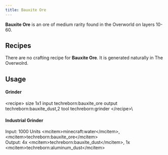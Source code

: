 ```yaml
---
title: Bauxite Ore
---
```


<ItemImage file="bauxite_ore" alt="Bauxite Ore" size="200" />

**Bauxite Ore** is an ore of medium rarity found in the Overworld on layers 10-60.

## Recipes

There are no crafting recipe for **Bauxite Ore**. It is generated naturally in The Overwolrd.

## Usage

#### Grinder

\<recipe\> size 1x1 input techreborn:bauxite_ore output techreborn:bauxite_dust,2 tool techreborn:grinder \</recipe\>\

#### Industrial Grinder

Input: 1000 Units \<mcitem\>minecraft:water\</mcitem\>, \<mcitem\>techreborn:bauxite_ore\</mcitem\>\
Output: 4x \<mcitem\>techreborn:bauxite_dust\</mcitem\>, 1x \<mcitem\>techreborn:aluminum_dust\</mcitem\>
